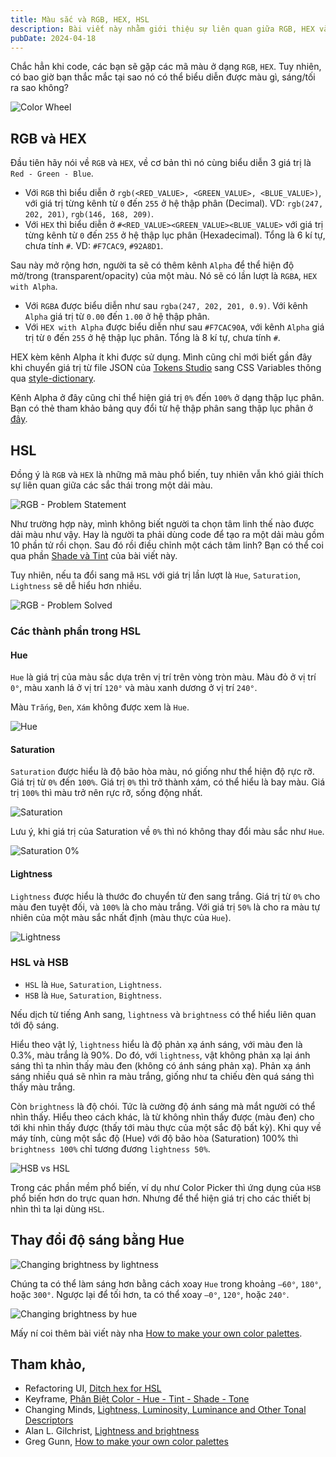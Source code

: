 ```yaml
---
title: Màu sắc và RGB, HEX, HSL
description: Bài viết này nhằm giới thiệu sự liên quan giữa RGB, HEX và HSL.
pubDate: 2024-04-18
---
```


Chắc hẳn khi code, các bạn sẽ gặp các mã màu ở dạng `RGB`, `HEX`. Tuy nhiên, có bao giờ bạn thắc mắc tại sao nó có thể biểu diễn được màu gì, sáng/tối ra sao không?

![Color Wheel](../../assets/tutorials/mau-sac-va-rgb-hex-hsl/color-wheel.jpg)

## RGB và HEX

Đầu tiên hãy nói về `RGB` và `HEX`, về cơ bản thì nó cùng biểu diễn 3 giá trị là `Red - Green - Blue`.
- Với `RGB` thì biểu diễn ở `rgb(<RED_VALUE>, <GREEN_VALUE>, <BLUE_VALUE>)`, với giá trị từng kênh từ `0` đến `255` ở hệ thập phân (Decimal). VD: `rgb(247, 202, 201)`, `rgb(146, 168, 209)`.
- Với `HEX` thì biểu diễn ở `#<RED_VALUE><GREEN_VALUE><BLUE_VALUE>` với giá trị từng kênh từ `0` đến `255` ở hệ thập lục phân (Hexadecimal). Tổng là 6 kí tự, chưa tính `#`. VD: `#F7CAC9`, `#92A8D1`.

Sau này mở rộng hơn, người ta sẽ có thêm kênh `Alpha` để thể hiện độ mờ/trong (transparent/opacity) của một màu. Nó sẽ có lần lượt là `RGBA`, `HEX with Alpha`.
- Với `RGBA` được biểu diễn như sau `rgba(247, 202, 201, 0.9)`. Với kênh `Alpha` giá trị từ `0.00` đến `1.00` ở hệ thập phân.
- Với `HEX with Alpha` được biểu diễn như sau `#F7CAC90A`, với kênh `Alpha` giá trị từ `0` đến `255` ở hệ thập lục phân. Tổng là 8 kí tự, chưa tính `#`.

HEX kèm kênh Alpha ít khi được sử dụng. Mình cũng chỉ mới biết gần đây khi chuyển giá trị từ file JSON của [Tokens Studio](https://tokens.studio) sang CSS Variables thông qua [style-dictionary](https://amzn.github.io/style-dictionary/#/).

Kênh Alpha ở đây cũng chỉ thể hiện giá trị `0%` đến `100%` ở dạng thập lục phân. Bạn có thẻ tham khảo bảng quy đổi từ hệ thập phân sang thập lục phân ở [đây](https://stackoverflow.com/a/25170174).

## HSL

Đồng ý là `RGB` và `HEX` là những mã màu phổ biến, tuy nhiên vẫn khó giải thích sự liên quan giữa các sắc thái trong một dải màu.

![RGB - Problem Statement](../../assets/tutorials/mau-sac-va-rgb-hex-hsl/demo-rgb.png)

Như trường hợp này, mình không biết người ta chọn tâm linh thế nào được dải màu như vậy. Hay là người ta phải dùng code để tạo ra một dải màu gồm 10 phần tử rồi chọn. Sau đó rồi điều chỉnh một cách tâm linh? Bạn có thể coi qua phần [Shade và Tint](/tutorials/apexcharts-va-monochrome/#shade-v%C3%A0-tint) của bài viết này.

Tuy nhiên, nếu ta đổi sang mã `HSL` với giá trị lần lượt là `Hue`, `Saturation`, `Lightness` sẽ dễ hiểu hơn nhiều.

![RGB - Problem Solved](../../assets/tutorials/mau-sac-va-rgb-hex-hsl/demo-hsl.png)

### Các thành phần trong HSL

#### Hue

`Hue` là giá trị của màu sắc dựa trên vị trí trên vòng tròn màu. Màu đỏ ở vị trí `0°`, màu xanh lá ở vị trí `120°` và màu xanh dương ở vị trí `240°`.

Màu `Trắng`, `Đen`, `Xám` không được xem là `Hue`.

![Hue](../../assets/tutorials/mau-sac-va-rgb-hex-hsl/hue-in-the-color-wheel.png)

#### Saturation

`Saturation` được hiểu là độ bão hòa màu, nó giống như thể hiện độ rực rỡ. Giá trị từ `0%` đến `100%`. Giá trị `0%` thì trở thành xám, có thể hiểu là bay màu. Giá trị `100%` thì màu trở nên rực rỡ, sống động nhất.

![Saturation](../../assets/tutorials/mau-sac-va-rgb-hex-hsl/saturation.png)

Lưu ý, khi giá trị của Saturation về `0%` thì nó không thay đổi màu sắc như `Hue`.

![Saturation 0%](../../assets/tutorials/mau-sac-va-rgb-hex-hsl/saturation-0-percent.png)

#### Lightness

`Lightness` được hiểu là thước đo chuyển từ đen sang trắng. Giá trị từ `0%` cho màu đen tuyệt đối, và `100%` là cho màu trắng. Với giá trị `50%` là cho ra màu tự nhiên của một màu sắc nhất định (màu thực của `Hue`).

![Lightness](../../assets/tutorials/mau-sac-va-rgb-hex-hsl/lightness.png)

### HSL và HSB

- `HSL` là `Hue`, `Saturation`, `Lightness`.
- `HSB` là `Hue`, `Saturation`, `Bightness`.

Nếu dịch từ tiếng Anh sang, `lightness` và `brightness` có thể hiểu liên quan tới độ sáng. 

Hiểu theo vật lý, `lightness` hiểu là độ phản xạ ánh sáng, với màu đen là 0.3%, màu trắng là 90%. Do đó, với `lightness`, vật không phản xạ lại ánh sáng thì ta nhìn thấy màu đen (không có ánh sáng phản xạ). Phản xạ ánh sáng nhiều quá sẽ nhìn ra màu trắng, giống như ta chiếu đèn quá sáng thì thấy màu trắng.

Còn `brightness` là độ chói. Tức là cường độ ánh sáng mà mắt người có thể nhìn thấy. Hiểu theo cách khác, là từ không nhìn thấy được (màu đen) cho tới khi nhìn thấy được (thấy tới màu thực của một sắc độ bất kỳ). Khi quy về máy tính, cùng một sắc độ (Hue) với độ bão hòa (Saturation) 100% thì `brightness 100%` chỉ tương đương `lightness 50%`.

![HSB vs HSL](../../assets/tutorials/mau-sac-va-rgb-hex-hsl/hsb-vs-hsl.png)

Trong các phần mềm phổ biến, ví dụ như Color Picker thì ứng dụng của `HSB` phổ biến hơn do trực quan hơn. Nhưng để thể hiện giá trị cho các thiết bị nhìn thì ta lại dùng `HSL`.

## Thay đổi độ sáng bằng Hue

![Changing brightness by lightness](../../assets/tutorials/mau-sac-va-rgb-hex-hsl/brightness-by-lightness.png)

Chúng ta có thể làm sáng hơn bằng cách xoay `Hue` trong khoảng `—60°`, `180°`, hoặc `300°`. Ngược lại để tối hơn, ta có thể xoay `—0°`, `120°`, hoặc `240°`.

![Changing brightness by hue](../../assets/tutorials/mau-sac-va-rgb-hex-hsl/brightness-by-hue.png)

Mấy ní coi thêm bài viết này nha [How to make your own color palettes](https://medium.com/@greggunn/how-to-make-your-own-color-palettes-712959fbf021).


## Tham khảo,
- Refactoring UI, [Ditch hex for HSL](https://www.refactoringui.com/)
- Keyframe, [Phân Biệt Color - Hue - Tint - Shade - Tone](https://keyframe.vn/bai-viet/phan-biet-color-hue-tint-shade-tone-50.html)
- Changing Minds, [Lightness, Luminosity, Luminance and Other Tonal Descriptors
](https://changingminds.org/explanations/perception/visual/lightness_variants.htm)
- Alan L. Gilchrist, [Lightness and brightness](https://www.cell.com/current-biology/pdf/S0960-9822(07)00878-0.pdf)
- Greg Gunn, [How to make your own color palettes](https://medium.com/@greggunn/how-to-make-your-own-color-palettes-712959fbf021)